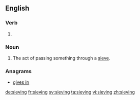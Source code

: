 ==English==

===Verb===
{{head|en}}

# {{present participle of|sieve|lang=en}}

===Noun===
{{en-noun}}

# The act of passing something through a [[sieve]].

===Anagrams===
* [[gives in#English|gives in]]

[[de:sieving]]
[[fr:sieving]]
[[sv:sieving]]
[[ta:sieving]]
[[vi:sieving]]
[[zh:sieving]]